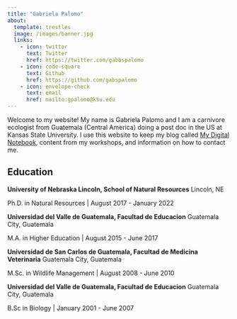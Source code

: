 ```yaml
---
title: "Gabriela Palomo"
about: 
  template: trestles
  image: /images/banner.jpg
  links: 
    - icon: twitter
      text: Twitter
      href: https://twitter.com/gabbspalomo
    - icon: code-square
      text: Github
      href: https://github.com/gabspalomo
    - icon: envelope-check
      text: email 
      href: mailto:gpalomo@ksu.edu
---
```


<!-- <img src="/images/IMG_20160506_131437.jpg" height="300" class="center"/> <img src="/images/DSC09144.JPG" height="300" class="center"/> <img src="/images/DSC00750.JPG" height="300" class="center"/>  -->


<!-- :::{layout="[[-0.05,1,-0.05]]"} -->

<!-- <img src="/images/banner.jpg" height="300" class="center"/>  -->

::: {.column-page}

Welcome to my website! My name is Gabriela Palomo and I am a carnivore ecologist from Guatemala (Central America) doing a post doc in the US at Kansas State University. I use this website to keep my blog called [My Digital Notebook](blog.html), content from my workshops, and information on how to contact me. 

## Education 

**University of Nebraska Lincoln, School of Natural Resources**
Lincoln, NE

Ph.D. in Natural Resources | August 2017 - January 2022

**Universidad del Valle de Guatemala, Facultad de Educacion**
Guatemala City, Guatemala

M.A. in Higher Education | August 2015 - June 2017

**Universidad de San Carlos de Guatemala, Facultad de Medicina Veterinaria** 
Guatemala City, Guatemala

M.Sc. in Wildlife Management | August 2008 - June 2010

**Universidad del Valle de Guatemala, Facultad de Educacion**
Guatemala City, Guatemala

B.Sc in Biology | January 2001 - June 2007

<p></p>

:::

